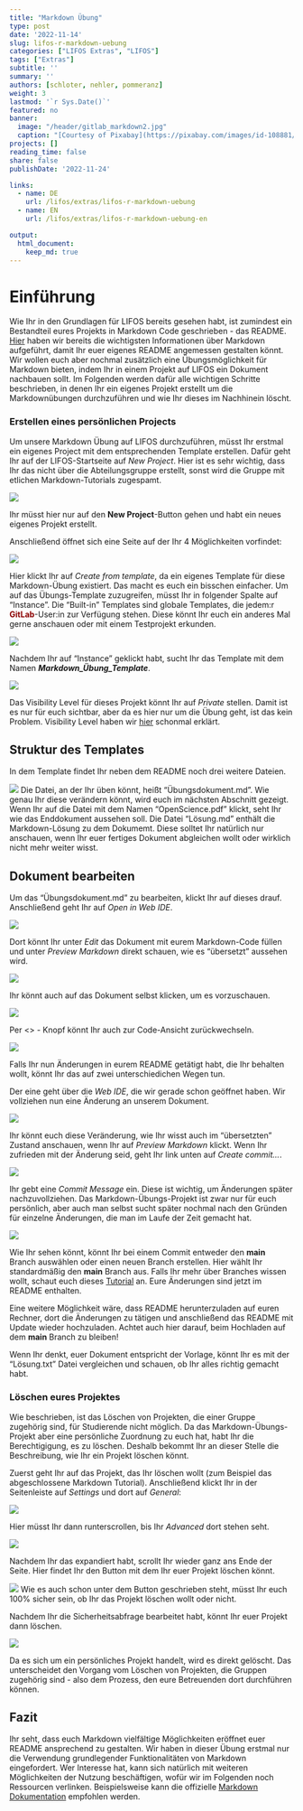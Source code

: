 ```yaml
---
title: "Markdown Übung" 
type: post
date: '2022-11-14' 
slug: lifos-r-markdown-uebung
categories: ["LIFOS Extras", "LIFOS"] 
tags: ["Extras"] 
subtitle: ''
summary: '' 
authors: [schloter, nehler, pommeranz] 
weight: 3
lastmod: '`r Sys.Date()`'
featured: no
banner:
  image: "/header/gitlab_markdown2.jpg"
  caption: "[Courtesy of Pixabay](https://pixabay.com/images/id-108881/)"
projects: []
reading_time: false
share: false
publishDate: '2022-11-24'

links:
  - name: DE
    url: /lifos/extras/lifos-r-markdown-uebung
  - name: EN
    url: /lifos/extras/lifos-r-markdown-uebung-en

output:
  html_document:
    keep_md: true
---
```


# Einführung   
  
Wie Ihr in den Grundlagen für LIFOS bereits gesehen habt, ist zumindest ein Bestandteil eures Projekts in Markdown Code geschrieben - das README. [Hier](/post/lifos-eigenesProjekt/#Markdown) haben wir bereits die wichtigsten Informationen über Markdown aufgeführt, damit Ihr euer eigenes README angemessen gestalten könnt. Wir wollen euch aber nochmal zusätzlich eine Übungsmöglichkeit für Markdown bieten, indem Ihr in einem Projekt auf LIFOS ein Dokument nachbauen sollt. Im Folgenden werden dafür alle wichtigen Schritte beschrieben, in denen Ihr ein eigenes Projekt erstellt um die Markdownübungen durchzuführen und wie Ihr dieses im Nachhinein löscht. 

### Erstellen eines persönlichen Projects 

Um unsere Markdown Übung auf LIFOS durchzuführen, müsst Ihr erstmal ein eigenes Project mit dem entsprechenden Template erstellen. Dafür geht Ihr auf der LIFOS-Startseite auf *New Project*. Hier ist es sehr wichtig, dass Ihr das nicht über die Abteilungsgruppe erstellt, sonst wird die Gruppe mit etlichen Markdown-Tutorials zugespamt.

![](../grundlagen/gitlaborientierung_newproject.png)

Ihr müsst hier nur auf den **New Project**-Button gehen und habt ein neues eigenes Projekt erstellt. 

Anschließend öffnet sich eine Seite auf der Ihr 4 Möglichkeiten vorfindet: 

![](../grundlagen/gitlaborientierung_newprojectoptions.png) 

Hier klickt Ihr auf *Create from template*, da ein eigenes Template für diese Markdown-Übung existiert. Das macht es euch ein bisschen einfacher. Um auf das Übungs-Template zuzugreifen, müsst Ihr in folgender Spalte auf "Instance". Die "Built-in" Templates sind globale Templates, die jedem:r <span style="color: darkred;">**GitLab**</span>-User:in zur Verfügung stehen. Diese könnt Ihr euch ein anderes Mal gerne anschauen oder mit einem Testprojekt erkunden. 

![](../grundlagen/gitlaborientierung_newprojectinstance.png) 

Nachdem Ihr auf "Instance" geklickt habt, sucht Ihr das Template mit dem Namen **_Markdown_Übung_Template_**. 
 
![](../grundlagen/gitlaborientierung_markdownInstanceTemplate.png) 

Das Visibility Level für dieses Projekt könnt Ihr auf *Private* stellen. Damit ist es nur für euch sichtbar, aber da es hier nur um die Übung geht, ist das kein Problem. Visibility Level haben wir [hier](https://pandar.netlify.app/lifos/grundlagen/lifos-eigenesprojekt#visibility-levels) schonmal erklärt.

## Struktur des Templates

In dem Template findet Ihr neben dem README noch drei weitere Dateien. 

![](../grundlagen/gitlaborientierung_uebungtemplate.png) 
Die Datei, an der Ihr üben könnt, heißt "Übungsdokument.md". Wie genau Ihr diese verändern könnt, wird euch im nächsten Abschnitt gezeigt. Wenn Ihr auf die Datei mit dem Namen "OpenScience.pdf" klickt, seht Ihr wie das Enddokument aussehen soll. Die Datei "Lösung.md" enthält die Markdown-Lösung zu dem Dokumemt. Diese solltet Ihr natürlich nur anschauen, wenn Ihr euer fertiges Dokument abgleichen wollt oder wirklich nicht mehr weiter wisst. 

<!-- Warum hast du die Lösung nicht auch in einem Markdown Dokument? hab ich versucht, allerdings "übersetzt" GitLab das direkt, wenn man es nur auf dem Server anschaut, was zu Verwirrungen kommen könnte, wenn man die Lösung in einem Klick anschauen will. (Ich wäre davon genervt, glaube ich) -->

## Dokument bearbeiten

Um das "Übungsdokument.md" zu bearbeiten, klickt Ihr auf dieses drauf. Anschließend geht Ihr auf *Open in Web IDE*. 

![](../grundlagen/gitlaborientierung_openuebunginwebide.png) 

Dort könnt Ihr unter *Edit* das Dokument mit eurem Markdown-Code füllen und unter *Preview Markdown* direkt schauen, wie es "übersetzt" aussehen wird. 

![](../grundlagen/gitlaborientierung_webidetemplate.png)

Ihr könnt auch auf das Dokument selbst klicken, um es vorzuschauen.

![](../grundlagen/gitlaborientierung_preview.png)

Per <> - Knopf könnt Ihr auch zur Code-Ansicht zurückwechseln.

![](../grundlagen/gitlaborientierung_code.png)

Falls Ihr nun Änderungen in eurem README getätigt habt, die Ihr behalten wollt, könnt Ihr das auf zwei unterschiedichen Wegen tun. 

Der eine geht über die *Web IDE*, die wir gerade schon geöffnet haben. Wir vollziehen nun eine Änderung an unserem Dokument.

![](../grundlagen/gitlabMarkdown_ÄnderungReadMe.png)

Ihr könnt euch diese Veränderung, wie Ihr wisst auch im "übersetzten" Zustand anschauen, wenn Ihr auf *Preview Markdown* klickt. Wenn Ihr zufrieden mit der Änderung seid, geht Ihr link unten auf *Create commit...*.

![](../grundlagen/gitlabMarkdown_CreateCommitWebIDE.png)

Ihr gebt eine *Commit Message* ein. Diese ist wichtig, um Änderungen später nachzuvollziehen. Das Markdown-Übungs-Projekt ist zwar nur für euch persönlich, aber auch man selbst sucht später nochmal nach den Gründen für einzelne Änderungen, die man im Laufe der Zeit gemacht hat.

![](../grundlagen/gitlabMarkdown_CommitTest.png)

Wie Ihr sehen könnt, könnt Ihr bei einem Commit entweder den **main** Branch auswählen oder einen neuen Branch erstellen. Hier wählt Ihr standardmäßig den **main** Branch aus. Falls Ihr mehr über Branches wissen wollt, schaut euch dieses [Tutorial](https://pandar.netlify.app/post/branches/) an. Eure Änderungen sind jetzt im README enthalten. 

<!-- Link muss aktualisiert werden -->
<!-- Branches waren jetzt im eigene Projekte Teil gar kein Thema mehr - sollte vlt an einer Stelle auch angeschnitten werden. - evtl. im vertiefende Einführung? Hier muss man halt nur den main-Branch auswählen, weil die default Option ist einen neuen zu erstellen (bei jedem Commit) und das wollen wir ja nicht.-->

Eine weitere Möglichkeit wäre, dass README herunterzuladen auf euren Rechner, dort die Änderungen zu tätigen und anschließend das README mit Update wieder hochzuladen. Achtet auch hier darauf, beim Hochladen auf dem **main** Branch zu bleiben! 

Wenn Ihr denkt, euer Dokument entspricht der Vorlage, könnt Ihr es mit der "Lösung.txt" Datei vergleichen und schauen, ob Ihr alles richtig gemacht habt. 
 

### Löschen eures Projektes

Wie beschrieben, ist das Löschen von Projekten, die einer Gruppe zugehörig sind, für Studierende nicht möglich. Da das Markdown-Übungs-Projekt aber eine persönliche Zuordnung zu euch hat, habt Ihr die Berechtigigung, es zu löschen. Deshalb bekommt Ihr an dieser Stelle die Beschreibung, wie Ihr ein Projekt löschen könnt.

Zuerst geht Ihr auf das Projekt, das Ihr löschen wollt (zum Beispiel das abgeschlossene Markdown Tutorial). Anschließend klickt Ihr in der Seitenleiste auf *Settings* und dort auf *General*: 

![](../grundlagen/gitlabMarkdown_DeleteProject.png)

Hier müsst Ihr dann runterscrollen, bis Ihr *Advanced* dort stehen seht.

![](../grundlagen/gitlabMarkdown_AdvancedPrjectSet.png)

Nachdem Ihr das expandiert habt, scrollt Ihr wieder ganz ans Ende der Seite. Hier findet Ihr den Button mit dem Ihr euer Projekt löschen könnt. 

![](../grundlagen/gitlabMarkdown_DeleteProjectButton.png)
Wie es auch schon unter dem Button geschrieben steht, müsst Ihr euch 100% sicher sein, ob Ihr das Projekt löschen wollt oder nicht. 

Nachdem Ihr die Sicherheitsabfrage bearbeitet habt, könnt Ihr euer Projekt dann löschen. 

![](../grundlagen/gitlabMarkdown_DeleteProjectCheck.png)

Da es sich um ein persönliches Projekt handelt, wird es direkt gelöscht. Das unterscheidet den Vorgang vom Löschen von Projekten, die Gruppen zugehörig sind - also dem Prozess, den eure Betreuenden dort durchführen können.

## Fazit
Ihr seht, dass euch Markdown vielfältige Möglichkeiten eröffnet euer README ansprechend zu gestalten. Wir haben in dieser Übung erstmal nur die Verwendung grundlegender Funktionalitäten von Markdown eingefordert. Wer Interesse hat, kann sich natürlich mit weiteren Möglichkeiten der Nutzung beschäftigen, wofür wir im Folgenden noch Ressourcen verlinken. Beispielsweise kann die offizielle [Markdown Dokumentation](https://www.markdownguide.org/extended-syntax/) empfohlen werden. 

<!--## Subgruppen

Das zweite große Thema dieses Tutorials ist nur für einen Teil von euch relevant. Hier wird man hinverlinkt, wenn man in den Visibility-Einstellungen keine passende Option für das eigene Projekt gefunden hat. 

Die Lösung kann durch sogenannte Subgruppen erreicht werden. Dabei wird aus der übergeordneten Elterngruppe der Abteilung eine Subgruppe gebildet, in der nur spezifische Personen der übergeordneten Gruppe eingeladen sein können. In jeder Elterngruppe können beliebig viele Subgruppen existieren. Benutzt dieses Tool aber bitte wirklich nur, wenn es die Lage des Datenschutzes nicht anders zulässt.

Außerdem kann man Subgruppen für folgendes benutzen: 

1. gut zum organisieren größerer Projekte
2. man kann jedem User eine andere Rolle geben (z.B. was er alles bearbeiten kann und was nicht)

### Subgruppen erstellen 

Um eine Subgruppe zu erstellen, müsst Ihr unter *Menu* und *Groups* auf **Your Groups** gehen. 

![](/post/gitlabMarkdown_createSubgroups.png)

Anschließend wählt Ihr die Gruppe aus in der Ihr für euer Projekt eine Subgruppe erstellen wollt. In der Gruppe geht Ihr oben rechts auf **New Subgroup**. 

![](/post/gitlabMarkdown_createSubgroups2.png)

Danach öffnet sich noch ein Fenster bei dem Ihr auf **Create Groups** klickt. Danach öffnet sich eine Seite in der Ihr alle möglichen Einstellungen für euer Projekt festlegen könnt. 

Zum einen könnt Ihr festlegen,  ob nur Ihr diese Gruppe benutzt oder ob Ihr auch Projektpartner*innen habt. Diese könnt Ihr darunter direkt einladen über Ihre Mailadressen. 

Eure erstellte Subgruppe findet Ihr dann auf der Startseite der übergeordneten Gruppe.

![](/post/gitlabMarkdown_seeSubgroups.png)

### Projekt in einer Subgruppe erstellen

Nachdem Ihr die Subgruppe erstellt habt, könnt Ihr hier ganz normal ein Projekt erstellen, wie Ihr es von normalen Gruppen gewöhnt seid. Falls Ihr das nochmal auffrischen wollt, hier ist der [Link](https://pandar.netlify.app/post/lifos-orientierung#projekt-erstellen).

Nachdem Ihr dieses Projekt erstellt habt, könnt Ihr euch unter **Settings** und *General* die Visibility-Features anschauen. 

![](/post/gitlabMarkdown_subgroupVisibility.png)

Wie Ihr unter **Repository** sehen könnt, sind nur Projektmitglieder dazu in der Lage Dateien in diesem Projekt anzuschauen oder zu bearbeiten. 

## Fazit
Subgruppen bieten eine weitere Organisationsstruktur innerhalb einer Gruppe. Hier sollten sie allerdings nur benutzt werden, wenn aus Datenschutz-Technischen Gründen keine andere Option übrig bleiben sollte.  -->

